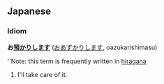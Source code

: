 == Japanese ==
=== Idiom ===
'''お[[預かる|預かり]]します''' ([[おあずかりします]], oazukarishimasu)

''Note: this term is frequently written in [[hiragana]]

# I'll take care of it.

{{stub}}